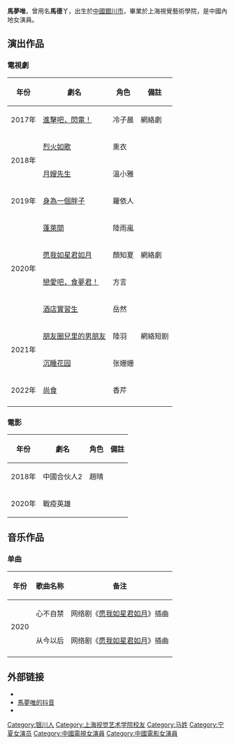 {{藝人
| 姓名 = 馬夢唯
| 類型 = 女演員
| 羅馬拼音 = Ma Meng-Wei
| 别名 = 馬德丫
| 國籍 = {{PRC}}
| 民族 = [[漢族|漢族]]
| 籍貫 =  
| 出生日期 = {{birth date and age|1994|11|20}}
| 出生地點 = {{CHN}}[[銀川市|銀川市]]
| 職業 = [[演員|演員]]
| 語言 = [[中文|中文]]
| 教育程度 = [[上海視覺藝術學院|上海視覺藝術學院]]
| 出道日期 = {{start date and age|2017}}
| 活躍年代 = 2017年至今
| 經紀公司 = [[黑金點星|黑金點星]]
| 代表作品 =《[[進擊吧，閃電！|進擊吧，閃電！]]》、《[[烈火如歌|烈火如歌]]》、《[[中國合伙人2|中國合伙人2]]》、《願我如星君如月》、《戀愛吧，食夢君！》
}}
'''馬夢唯'''{{BD|1993年|11月20日}}，曾用名'''馬德丫'''，出生於[[中國|中國]][[銀川市|銀川市]]，畢業於上海視覺藝術學院，是中國內地女演員。

==演出作品==
===電視劇===
{|class="wikitable" 
!年份
!劇名
!角色
!備註
|-
| 2017年
| [[進擊吧，閃電！|進擊吧，閃電！]]
| 冷子晨
| 網絡劇
|-
| rowspan="2" | 2018年
| [[烈火如歌|烈火如歌]]
| 熏衣
| 
|-
| [[月嫂先生|月嫂先生]]
| 溫小雅
| 
|-
| 2019年
| [[身為一個胖子|身為一個胖子]]
| 羅依人
| rowspan="5" | 網絡劇
|-
| rowspan="4" | 2020年
| [[蓬萊間|蓬萊間]]
| 陸雨嵐
|-
| [[愿我如星君如月|愿我如星君如月]]
| 顏知夏
|-
| [[戀愛吧，食夢君！|戀愛吧，食夢君！]]
| 方言
|-
| [[酒店實習生|酒店實習生]]
| 岳然
|-
| rowspan="2" | 2021年
| [[朋友圈兒里的男朋友|朋友圈兒里的男朋友]]
| 陸羽
| 網絡短剧 
|-
| [[沉睡花园|沉睡花园]]
| 张姗姗
|
|-
| 2022年
| [[尚食_(电视剧)|尚食]]
| 香芹
|
|-
|}

===電影===
{|class="wikitable" 
!年份
!劇名
!角色
!備註
|-
| 2018年
| 中國合伙人2
| 趙晴
|
|-
| 2020年
| 戰疫英雄
| 
|
|}

== 音乐作品 ==
=== 单曲===
{| class="wikitable sortable"
|-
! 年份 !!  歌曲名称 !!  备注
|- 
|rowspan="2"|2020|| 心不自禁 ||网络剧《[[愿我如星君如月|愿我如星君如月]]》插曲
|-
| 从今以后||网络剧《[[愿我如星君如月|愿我如星君如月]]》插曲
|-
|}

== 外部链接 ==
*{{weibo|u/2409068545|馬夢唯}}
* [https://v.douyin.com/JyDDN7c/ 馬夢唯的抖音]
*{{Douban people|1405283}}

[[Category:银川人|Category:银川人]]
[[Category:上海视觉艺术学院校友|Category:上海视觉艺术学院校友]]
[[Category:马姓|Category:马姓]]
[[Category:宁夏女演员|Category:宁夏女演员]]
[[Category:中國電視女演員|Category:中國電視女演員]]
[[Category:中國電影女演員|Category:中國電影女演員]]